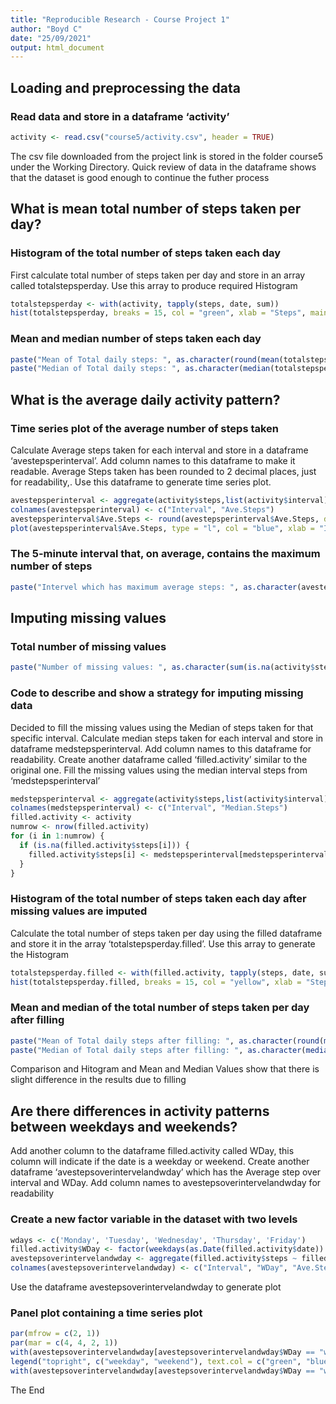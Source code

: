 ```yaml
---
title: "Reproducible Research - Course Project 1"
author: "Boyd C"
date: "25/09/2021"
output: html_document
---
```


## Loading and preprocessing the data

### Read data and store in a dataframe 'activity'

```r
activity <- read.csv("course5/activity.csv", header = TRUE)
```

The csv file downloaded from the project link is stored in the folder
course5 under the Working Directory.
Quick review of data in the dataframe shows that the dataset is 
good enough to continue the futher process

## What is mean total number of steps taken per day?

### Histogram of the total number of steps taken each day

First calculate total number of steps taken per day and store 
in an array called totalstepsperday. Use this array to produce
required Histogram

```r
totalstepsperday <- with(activity, tapply(steps, date, sum))
hist(totalstepsperday, breaks = 15, col = "green", xlab = "Steps", main = "Histogram of Total Steps per day")
```

### Mean and median number of steps taken each day

```r
paste("Mean of Total daily steps: ", as.character(round(mean(totalstepsperday, na.rm = T), digits = 2)))
paste("Median of Total daily steps: ", as.character(median(totalstepsperday, na.rm = T)))
```

## What is the average daily activity pattern?

### Time series plot of the average number of steps taken

Calculate Average steps taken for each interval and store in a dataframe 'avestepsperinterval'. Add column names to this dataframe to make it readable. Average Steps taken has been rounded to 2 decimal places, just for readability,. Use this dataframe to generate time series plot.

```r
avestepsperinterval <- aggregate(activity$steps,list(activity$interval), FUN=mean, na.rm = T)
colnames(avestepsperinterval) <- c("Interval", "Ave.Steps")
avestepsperinterval$Ave.Steps <- round(avestepsperinterval$Ave.Steps, digits = 2)
plot(avestepsperinterval$Ave.Steps, type = "l", col = "blue", xlab = "Interval", ylab = "Average Steps", main = "Plot depicting Average Steps taken over Interval", lwd = 2)
```

### The 5-minute interval that, on average, contains the maximum number of steps

```r
paste("Intervel which has maximum average steps: ", as.character(avestepsperinterval[avestepsperinterval[,2] == max(avestepsperinterval$Ave.Steps), 1]))
```

## Imputing missing values

### Total number of missing values

```r
paste("Number of missing values: ", as.character(sum(is.na(activity$steps))))
```

### Code to describe and show a strategy for imputing missing data

Decided to fill the missing values using the Median of steps taken for that specific interval. Calculate median steps taken for each interval and store in dataframe medstepsperinterval. Add column names to this dataframe for readability. Create another dataframe called 'filled.activity' similar to the original one. Fill the missing values using the median interval steps from 'medstepsperinterval'


```r
medstepsperinterval <- aggregate(activity$steps,list(activity$interval), FUN=median, na.rm = T)
colnames(medstepsperinterval) <- c("Interval", "Median.Steps")
filled.activity <- activity
numrow <- nrow(filled.activity)
for (i in 1:numrow) {
  if (is.na(filled.activity$steps[i])) {
    filled.activity$steps[i] <- medstepsperinterval[medstepsperinterval[,1] == filled.activity$interval[i],2]
  }
}
```

### Histogram of the total number of steps taken each day after missing values are imputed

Calculate the total number of steps taken per day using the filled dataframe and store it in the array 'totalstepsperday.filled'. Use this array to generate the Histogram

```r
totalstepsperday.filled <- with(filled.activity, tapply(steps, date, sum))
hist(totalstepsperday.filled, breaks = 15, col = "yellow", xlab = "Steps", main = "Histogram of Total Steps per day after filling")
```

### Mean and median of the total number of steps taken per day after filling

```r
paste("Mean of Total daily steps after filling: ", as.character(round(mean(totalstepsperday.filled, na.rm = T), digits = 2)))
paste("Median of Total daily steps after filling: ", as.character(median(totalstepsperday.filled, na.rm = T)))
```

Comparison and Hitogram and Mean and Median Values show that there is slight difference in the results due to filling

## Are there differences in activity patterns between weekdays and weekends?

Add another column to the dataframe filled.activity called WDay, this column will indicate if the date is a weekday or weekend. Create another dataframe 'avestepsoverintervelandwday' which has the Average step over interval and WDay. Add column names to avestepsoverintervelandwday for readability

### Create a new factor variable in the dataset with two levels

```r
wdays <- c('Monday', 'Tuesday', 'Wednesday', 'Thursday', 'Friday')
filled.activity$WDay <- factor(weekdays(as.Date(filled.activity$date)) %in% wdays, labels = c("weekday", "weekend"), levels = c(TRUE, FALSE))
avestepsoverintervelandwday <- aggregate(filled.activity$steps ~ filled.activity$interval + filled.activity$WDay, FUN=mean, na.rm = T)
colnames(avestepsoverintervelandwday) <- c("Interval", "WDay", "Ave.Steps")
```

Use the dataframe avestepsoverintervelandwday to generate plot

###  Panel plot containing a time series plot

```r
par(mfrow = c(2, 1))
par(mar = c(4, 4, 2, 1))
with(avestepsoverintervelandwday[avestepsoverintervelandwday$WDay == "weekday",], plot(Interval, Ave.Steps, col = "green", type = "l", lwd = 1.5, ylab = "Average Steps", main = "Average Steps per time interval: weekday vs weekend"))
legend("topright", c("weekday", "weekend"), text.col = c("green", "blue"))
with(avestepsoverintervelandwday[avestepsoverintervelandwday$WDay == "weekend",], plot(Interval, Ave.Steps, col = "blue", type = "l", lwd = 1.5, ylab = "Average Steps"))
```

The End